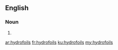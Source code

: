 ==English==

===Noun===
{{head|en|plural}}

# {{plural of|hydrofoil|lang=en}}

[[ar:hydrofoils]]
[[fr:hydrofoils]]
[[ku:hydrofoils]]
[[my:hydrofoils]]